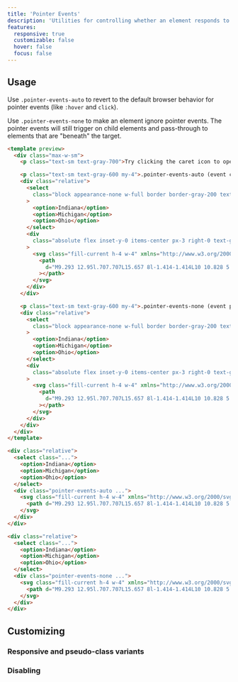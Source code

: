 ```yaml
---
title: 'Pointer Events'
description: 'Utilities for controlling whether an element responds to pointer events.'
features:
  responsive: true
  customizable: false
  hover: false
  focus: false
---
```




## Usage

Use `.pointer-events-auto` to revert to the default browser behavior for pointer events (like `:hover` and `click`).

Use `.pointer-events-none` to make an element ignore pointer events. The pointer events will still trigger on child elements and pass-through to elements that are "beneath" the target.

```html
<template preview>
  <div class="max-w-sm">
    <p class="text-sm text-gray-700">Try clicking the caret icon to open the dropdown</p>

    <p class="text-sm text-gray-600 my-4">.pointer-events-auto (event captured)</p>
    <div class="relative">
      <select
        class="block appearance-none w-full border border-gray-200 text-gray-700 py-3 px-4 pr-8 rounded leading-tight focus:outline-none focus:bg-white focus:border-gray-500"
      >
        <option>Indiana</option>
        <option>Michigan</option>
        <option>Ohio</option>
      </select>
      <div
        class="absolute flex inset-y-0 items-center px-3 right-0 text-gray-700 bg-gray-300 rounded-r pointer-events-auto"
      >
        <svg class="fill-current h-4 w-4" xmlns="http://www.w3.org/2000/svg" viewBox="0 0 20 20">
          <path
            d="M9.293 12.95l.707.707L15.657 8l-1.414-1.414L10 10.828 5.757 6.586 4.343 8z"
          ></path>
        </svg>
      </div>
    </div>

    <p class="text-sm text-gray-600 my-4">.pointer-events-none (event passes through)</p>
    <div class="relative">
      <select
        class="block appearance-none w-full border border-gray-200 text-gray-700 py-3 px-4 pr-8 rounded leading-tight focus:outline-none focus:bg-white focus:border-gray-500"
      >
        <option>Indiana</option>
        <option>Michigan</option>
        <option>Ohio</option>
      </select>
      <div
        class="absolute flex inset-y-0 items-center px-3 right-0 text-gray-700 bg-gray-300 rounded-r pointer-events-none"
      >
        <svg class="fill-current h-4 w-4" xmlns="http://www.w3.org/2000/svg" viewBox="0 0 20 20">
          <path
            d="M9.293 12.95l.707.707L15.657 8l-1.414-1.414L10 10.828 5.757 6.586 4.343 8z"
          ></path>
        </svg>
      </div>
    </div>
  </div>
</template>

<div class="relative">
  <select class="...">
    <option>Indiana</option>
    <option>Michigan</option>
    <option>Ohio</option>
  </select>
  <div class="pointer-events-auto ...">
    <svg class="fill-current h-4 w-4" xmlns="http://www.w3.org/2000/svg" viewBox="0 0 20 20">
      <path d="M9.293 12.95l.707.707L15.657 8l-1.414-1.414L10 10.828 5.757 6.586 4.343 8z"></path>
    </svg>
  </div>
</div>

<div class="relative">
  <select class="...">
    <option>Indiana</option>
    <option>Michigan</option>
    <option>Ohio</option>
  </select>
  <div class="pointer-events-none ...">
    <svg class="fill-current h-4 w-4" xmlns="http://www.w3.org/2000/svg" viewBox="0 0 20 20">
      <path d="M9.293 12.95l.707.707L15.657 8l-1.414-1.414L10 10.828 5.757 6.586 4.343 8z"></path>
    </svg>
  </div>
</div>
```

## Customizing

### Responsive and pseudo-class variants

<Variants plugin="pointerEvents" name="pointer event" />

### Disabling

<Disabling plugin="pointerEvents" name="pointer event" />
